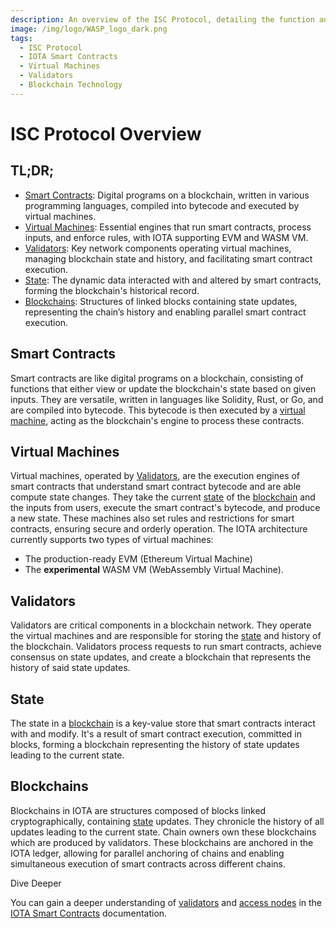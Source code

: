 ```yaml
---
description: An overview of the ISC Protocol, detailing the function and interaction of smart contracts, virtual machines, validators, state, and blockchains in IOTA.
image: /img/logo/WASP_logo_dark.png
tags:
  - ISC Protocol
  - IOTA Smart Contracts
  - Virtual Machines
  - Validators
  - Blockchain Technology
---
```


# ISC Protocol Overview

## TL;DR;

- [Smart Contracts](#smart-contracts): Digital programs on a blockchain, written in various programming languages,
  compiled into bytecode and executed by virtual machines.
- [Virtual Machines](#virtual-machines): Essential engines that run smart contracts, process inputs, and enforce rules,
  with IOTA supporting EVM and WASM VM.
- [Validators](#validators): Key network components operating virtual machines, managing blockchain state and history,
  and facilitating smart contract execution.
- [State](#state): The dynamic data interacted with and altered by smart contracts, forming the blockchain's historical
  record.
- [Blockchains](#blockchains): Structures of linked blocks containing state updates, representing the chain’s history
  and enabling parallel smart contract execution.

## Smart Contracts

Smart contracts are like digital programs on a blockchain, consisting of functions that either view or update the
blockchain's state based on given inputs. They are versatile, written in languages like Solidity, Rust, or Go, and are
compiled into bytecode. This bytecode is then executed by a [virtual machine](#virtual-machines), acting as the
blockchain's engine to process these contracts.

## Virtual Machines

Virtual machines, operated by [Validators](#validators), are the execution engines of smart contracts that understand smart contract bytecode and are able compute state changes. They take the
current [state](#state) of the [blockchain](#blockchains) and the inputs from users, execute the smart contract's
bytecode, and produce a new state. These machines also set rules and restrictions for smart contracts, ensuring secure
and orderly operation. The IOTA architecture currently supports two types of virtual machines:

- The production-ready EVM (Ethereum Virtual Machine)
- The **experimental** WASM VM (WebAssembly Virtual Machine).

## Validators

Validators are critical components in a blockchain network. They operate the virtual machines and are responsible for
storing the [state](accounts-addresses-and-fees.md) and history of the blockchain. Validators process requests to run
smart contracts,
achieve consensus on state updates, and create a blockchain that represents the history of said state updates.

## State

The state in a [blockchain](#blockchains) is a key-value store that smart contracts interact with and modify. It's a result of smart contract execution, committed in blocks, forming a blockchain representing the history of state updates leading to the current state.

## Blockchains

Blockchains in IOTA are structures composed of blocks linked cryptographically, containing [state](#state) updates. They
chronicle the history of all updates leading to the current state. Chain owners own these blockchains which are produced
by validators. These blockchains are anchored in the IOTA ledger, allowing for parallel anchoring of chains and enabling
simultaneous execution of smart contracts across different chains.

<Tip>
 Dive Deeper

You can gain a deeper understanding
of [validators](/isc/explanations/validators#validators) and [access nodes](/isc/explanations/validators#access-nodes)
in the [IOTA Smart Contracts](/isc/introduction) documentation.

</Tip>
